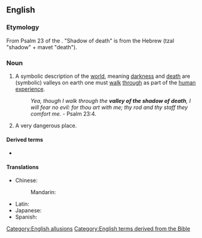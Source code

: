 ==English==

===Etymology===
From Psalm 23 of the {{w|Psalms|Book of Psalms}}. "Shadow of death" is from the Hebrew {{m|he|צלמות}} (tzal "shadow" + mavet "death").

===Noun===
{{head|en|noun|head=[[valley]] of the [[shadow]] of [[death]]}}

# {{lb|en|idiomatic}} A symbolic description of the [[world]], meaning [[darkness]] and [[death]] are (symbolic) valleys on earth one must [[walk]] [[through]] as part of the [[human]] [[experience]].
#: ''Yea, though I walk through the '''valley of the shadow of death''', I will fear no evil: for thou art with me; thy rod and thy staff they comfort me.'' - Psalm 23:4.
# {{lb|en|idiomatic}} A very dangerous place.

====Derived terms====
* {{l|en|valley of death}}

====Translations====
{{trans-top|biblical phrase}}
* Chinese: 
*: Mandarin: {{t|cmn|死蔭的幽谷|tr=sǐ yīn dí yōugǔ}}
{{trans-mid}}
* Latin: {{t|la|medio umbrae mortis}}
* Japanese: {{t|ja|死の陰の谷|tr=shi no kage no tani}}
* Spanish: {{t|es|valle de sombra de muerte}}
{{trans-bottom}}

[[Category:English allusions]]
[[Category:English terms derived from the Bible]]